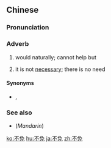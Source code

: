 ==Chinese==
{{zh-forms}}

===Pronunciation===
{{zh-pron
|m=不miǎn
|c=bat1 min5
|ma=Zh-bùmian.ogg
|mn=put-bián
|cat=adv
}}

===Adverb===
{{zh-adv}}

# would naturally; cannot help but
# {{lb|zh|Min Nan}} it is not [[necessary]]; there is no need

====Synonyms====
* {{sense|not necessary}} {{qualifier|Min Nan}} {{zh-l|免|tr=[[bián]]}}, {{zh-l|毋免|tr=[[m̄-bián]]}}

===See also===
* (''Mandarin'') {{zh-l|不用}}

{{zh-cat|Intermediate}}

[[ko:不免]]
[[hu:不免]]
[[ja:不免]]
[[zh:不免]]